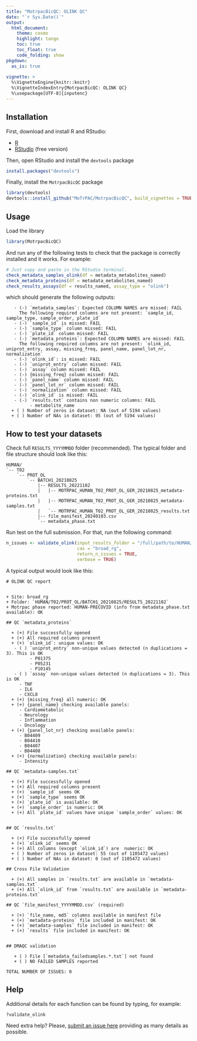 ```yaml
---
title: "MotrpacBicQC: OLINK QC"
date: "`r Sys.Date()`"
output:
  html_document:
    theme: cosmo
    highlight: tango
    toc: true
    toc_float: true
    code_folding: show
pkgdown:
  as_is: true
  
vignette: >
  %\VignetteEngine{knitr::knitr}
  %\VignetteIndexEntry{MotrpacBicQC: OLINK QC}
  %\usepackage[UTF-8]{inputenc}
---
```



## Installation

First, download and install R and RStudio:

- [R](https://mirror.las.iastate.edu/CRAN/) 
- [RStudio](https://rstudio.com/products/rstudio/download/) (free version)

Then, open RStudio and install the `devtools` package

```r
install.packages("devtools")
```

Finally, install the `MotrpacBicQC` package

```r
library(devtools)
devtools::install_github("MoTrPAC/MotrpacBicQC", build_vignettes = TRUE)
```


## Usage

Load the library

```r
library(MotrpacBicQC)
```

And run any of the following tests to check that the package 
is correctly installed and it works. For example:

```r
# Just copy and paste in the RStudio terminal. 
check_metadata_samples_olink(df = metadata_metabolites_named)
check_metadata_proteins(df = metadata_metabolites_named)
check_results_assays(df = results_named, assay_type = "olink")
```

which should generate the following outputs:

```
   - (-) `metadata_samples`: Expected COLUMN NAMES are missed: FAIL
	 The following required columns are not present: `sample_id, sample_type, sample_order, plate_id`
   - (-) `sample_id` is missed: FAIL
   - (-) `sample_type` column missed: FAIL
   - (-) `plate_id` column missed: FAIL
   - (-) `metadata_proteins`: Expected COLUMN NAMES are missed: FAIL
	 The following required columns are not present: `olink_id, uniprot_entry, assay, missing_freq, panel_name, panel_lot_nr, normalization`
   - (-) `olink_id`: is missed: FAIL
   - (-) `uniprot_entry` column missed: FAIL
   - (-) `assay` column missed: FAIL
   - (-) {missing_freq} column missed: FAIL
   - (-) `panel_name` column missed: FAIL
   - (-) `panel_lot_nr` column missed: FAIL
   - (-) `normalization` column missed: FAIL
   - (-) `olink_id` is missed: FAIL
   - (-) `results.txt` contains non numeric columns: FAIL
		 - metabolite_name
  + ( ) Number of zeros in dataset: NA (out of 5194 values)
  + ( ) Number of NAs in dataset: 95 (out of 5194 values)
```

## How to test your datasets

Check full `RESULTS_YYYYMMDD` folder (recommended). The typical folder and
file structure should look like this:

```
HUMAN/
`-- T02
    `-- PROT_OL
        `-- BATCH1_20210825
            |-- RESULTS_20221102
            |   |-- MOTRPAC_HUMAN_T02_PROT_OL_GER_20210825_metadata-proteins.txt
            |   |-- MOTRPAC_HUMAN_T02_PROT_OL_GER_20210825_metadata-samples.txt
            |   `-- MOTRPAC_HUMAN_T02_PROT_OL_GER_20210825_results.txt
            |-- file_manifest_20240103.csv
            `-- metadata_phase.txt
```


Run test on the full submission. For that, run the following command:

```r
n_issues <- validate_olink(input_results_folder = "/full/path/to/HUMAN/T02/PROT_OL/BATCH1_20210825/RESULTS_20221102", 
                           cas = "broad_rg",
                           return_n_issues = TRUE,
                           verbose = TRUE)
```

A typical output would look like this:

```
# OLINK QC report


+ Site: broad_rg
+ Folder: `HUMAN/T02/PROT_OL/BATCH1_20210825/RESULTS_20221102`
+ Motrpac phase reported: HUMAN-PRECOVID (info from metadata_phase.txt available): OK                                                                  

## QC `metadata_proteins`

  + (+) File successfully opened
  + (+) All required columns present
  + (+) `olink_id`: unique values: OK
   - ( ) `uniprot_entry` non-unique values detected (n duplications = 3). This is OK
		 - P01375
		 - P05231
		 - P10145
   - ( ) `assay` non-unique values detected (n duplications = 3). This is OK
	 - TNF
	 - IL6
	 - CXCL8
  + (+) {missing_freq} all numeric: OK
  + (+) {panel_name} checking available panels:
	 - Cardiometabolic
	 - Neurology
	 - Inflammation
	 - Oncology
  + (+) {panel_lot_nr} checking available panels:
	 - B04409
	 - B04410
	 - B04407
	 - B04408
  + (+) {normalization} checking available panels:
	 - Intensity

## QC `metadata-samples.txt`

  + (+) File successfully opened
  + (+) All required columns present
  + (+) `sample_id` seems OK
  + (+) `sample_type` seems OK
  + (+) `plate_id` is available: OK
  + (+) `sample_order` is numeric: OK
  + (+) All `plate_id` values have unique `sample_order` values: OK


## QC `results.txt`

  + (+) File successfully opened
  + (+) `olink_id` seems OK
  + (+) All columns (except `olink_id`) are  numeric: OK
  + ( ) Number of zeros in dataset: 55 (out of 1105472 values)
  + ( ) Number of NAs in dataset: 0 (out of 1105472 values)

## Cross File Validation

  + (+) All samples in `results.txt` are available in `metadata-samples.txt`
  + (+) All `olink_id` from `results.txt` are available in `metadata-proteins.txt`

## QC `file_manifest_YYYYMMDD.csv` (required)

  + (+) `file_name, md5` columns available in manifest file
  + (+) `metadata-proteins` file included in manifest: OK
  + (+) `metadata-samples` file included in manifest: OK
  + (+) `results` file included in manifest: OK


## DMAQC validation

   + ( ) File [`metadata_failedsamples.*.txt`] not found
   + ( ) NO FAILED SAMPLES reported

TOTAL NUMBER OF ISSUES: 0
```

## Help

Additional details for each function can be found by typing, for example:

```r
?validate_olink
```

Need extra help? Please, [submit an issue here](https://github.com/MoTrPAC/MotrpacBicQC/issues) 
providing as many details as possible.

